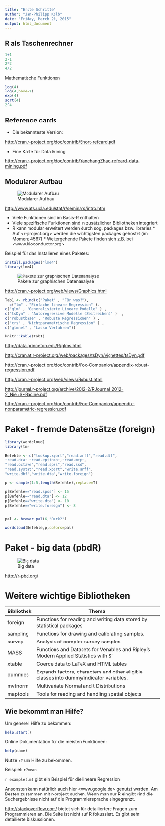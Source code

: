 ```yaml
---
title: "Erste Schritte"
author: "Jan-Philipp Kolb"
date: "Friday, March 20, 2015"
output: html_document
---
```


R als Taschenrechner
-----

```r
1+1
2-1
2*2
4/2
```


Mathematische Funktionen

```r
log(4)
log(4,base=2)
exp(4)
sqrt(4)
2^4
```


Reference cards
------

* Die bekannteste Version:

<http://cran.r-project.org/doc/contrib/Short-refcard.pdf>

* Eine Karte für Data Mining

<http://cran.r-project.org/doc/contrib/YanchangZhao-refcard-data-mining.pdf>

Modularer Aufbau
----------


![Modularer Aufbau](Packages.PNG)

<http://www.ats.ucla.edu/stat/r/seminars/intro.htm>


* Viele Funktionen sind im Basis-R enthalten 
* Viele spezifische Funktionen sind in zusätzlichen Bibliotheken integriert
* R kann modular erweitert werden durch sog. packages bzw. libraries
  		* Auf <r-project.org> werden die wichtigsten packages gehostet (im Moment 4567)
			* Weitergehende Pakete finden sich z.B. bei <www.bioconductor.org>


Beispiel für das Instalieren eines Paketes:
```r
install.packages("lme4")
library(lme4)
```


![Pakete zur graphischen Datenanalyse](PaketeDeskriptiv.png)

<http://cran.r-project.org/web/views/Graphics.html>

```r

Tab1 <- rbind(c("Paket" , "Für was?"),
  c("lm" , "Einfache lineare Regression" ),
c("glm" , "Generalisierte Lineare Modelle" ) ,
c("tsDyn" , "Autoregressive Modelle (Zeitreihen)" )  ,
c("robustbase" , "Robuste Regressionen" ) ,
c("crs" , "Nichtparametrische Regression" ) ,
c("glmnet" , "Lasso Verfahren"))

knitr::kable(Tab1)
```


<http://data.princeton.edu/R/glms.html>

<http://cran.at.r-project.org/web/packages/tsDyn/vignettes/tsDyn.pdf>

<http://cran.r-project.org/doc/contrib/Fox-Companion/appendix-robust-regression.pdf>

<http://cran.r-project.org/web/views/Robust.html>

<http://journal.r-project.org/archive/2012-2/RJournal_2012-2_Nie+S~Racine.pdf>

<http://cran.r-project.org/doc/contrib/Fox-Companion/appendix-nonparametric-regression.pdf>


# Paket - fremde Datensätze (foreign)


```r
library(wordcloud)
library(tm)

Befehle <- c("lookup.xport","read.arff","read.dbf",
"read.dta","read.epiinfo","read.mtp",
"read.octave","read.spss","read.ssd",
"read.systat","read.xport","write.arff",
"write.dbf","write.dta","write.foreign")

p <- sample(1:5,length(Befehle),replace=T)
  
p[Befehle=="read.spss"] <- 15
p[Befehle=="read.dta"] <- 12
p[Befehle=="write.dta"] <- 10
p[Befehle=="write.foreign"] <- 8


pal <- brewer.pal(6,"Dark2")

wordcloud(Befehle,p,colors=pal)
```

# Paket - big data (pbdR)

![Big data](pbdR.PNG)


<http://r-pbd.org/>

# Weitere wichtige Bibliotheken


Bibliothek  Thema
-------     -----
foreign     Functions for reading and writing data stored by statistical packages 
sampling    Functions for drawing and calibrating samples.
survey      Analysis of complex survey samples
MASS        Functions and Datasets for Venables and Ripley's Modern Applied Statistics with S'
xtable      Coerce data to LaTeX and HTML tables 
dummies     Expands factors, characters and other eligible classes into dummy/indicator variables.
mvtnorm     Multivariate Normal and t Distributions 
maptools    Tools for reading and handling spatial objects

## Wie bekommt man Hilfe?

Um generell Hilfe zu bekommen:

```r
help.start()
```


Online Dokumentation für die meisten Funktionen:


```r
help(name)
```


 Nutze `r?` um Hilfe zu bekommen.

Beispiel: `r?mean`

`r example(lm)` gibt ein Beispiel für die lineare Regression

Ansonsten kann natürlich auch hier <www.google.de> genutzt werden. Am Besten zusammen mit r-project suchen. Wenn man nur R eingibt sind die Suchergebnisse nicht auf die Programmiersprache eingegrenzt.

<http://stackoverflow.com/> bietet sich für detailiertere Fragen zum Programmieren an. Die Seite ist nicht auf R fokussiert. Es gibt sehr detailierte Diskussionen.



